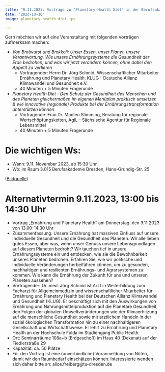 ```yaml
---
title: "9.11.2023: Vorträge zu 'Planetary Health Diet' in der Berufsakademie"
date: "2023-10-16"
image: planetary_health_diet.jpg

---
```


Gern möchten wir auf eine Veranstaltung mit folgenden Vorträgen aufmerksam machen:

* *Von Bratwurst und Brokkoli: Unser Essen, unser Planet, unsere Verantwortung. Wie unsere Ernährungssysteme die Gesundheit der Erde bedrohen, und was wir jetzt verändern können, ohne dabei den Appetit zu verlieren*
  * Vortragender: Herrn Dr. Jörg Schmid, Wissenschaftlicher Mitarbeiter Ernährung und Planetary Health, KLUG - Deutsche Allianz Klimawandel und Gesundheit e.V.
  * 40 Minuten + 5 Minuten Fragerunde
* *Planetary Health Diet - Den Schutz der Gesundheit des Menschen und des Planeten gleichermaßen im eigenen Menüplan praktisch umsetzen & wie innovative (regionale) Produkte bei der Ernährungstransformation unterstützen können*
  * Vortragende: Frau Dr. Madlen Stimming, Beratung für regionale Wertschöpfungsketten, AgiL – Sächsische Agentur für Regionale Lebensmittel
  * 40 Minuten + 5 Minuten Fragerunde

# Die wichtigen Ws:

* Wann: 9.11. November 2023, ab 15:30 Uhr
* Wo: im Raum 3.015 Berufsakademie Dresden, Hans-Grundig-Str. 25

([Bildquelle](https://commons.wikimedia.org/wiki/File:Food-healthy-vegetables-potatoes_(23958160949).jpg))

# Alternativtermin 9.11.2023, 13:00 bis 14:30 Uhr
* Vortrag „Ernährung und Planetary Health“ am Donnerstag, den 9.11.2023 von 13.00-14.30 Uhr
* Zusammenfassung: Unsere Ernährung hat massiven Einfluss auf unsere individuelle Gesundheit und die Gesundheit des Planeten. Wir alle lieben gutes Essen, aber was, wenn unser Genuss unsere Lebensgrundlagen auf diesem Planeten bedroht? Wir tauchen tief in unsere Ernährungssysteme ein und entdecken, wie sie die Bewohnbarkeit unseres Planeten bedrohen. Erfahren Sie, wie wir politische und individuelle Veränderungen herbeiführen können, um zu gesunden, nachhaltigen und resilienten Ernährungs- und Agrarsystemen zu kommen. Wie kann die Ernährung der Zukunft für uns und unseren Planeten aussehen?
* Vortragender: Dr. med. Jörg Schmid ist Arzt in Weiterbildung zum Facharzt für Allgemeinmedizin und wissenschaftlicher Mitarbeiter für Ernährung und Planetary Health bei der Deutschen Allianz Klimawandel und Gesundheit (KLUG). Er beschäftigt sich mit den Auswirkungen von Ernährung und Nahrungsmittelproduktion auf die Planetare Gesundheit, den Folgen der globalen Umweltveränderungen wie der Klimaerhitzung auf die menschliche Gesundheit sowie mit ärztlichem Handeln in der sozial ökologischen Transformation hin zu einer nachhaltigeren Gesellschaft und Wirtschaftsweise. Er lehrt zu Ernährung und Planetary Health an der Hochschule Fulda im Studiengang Public Health.
* Ort: Seminarräume 108a+b (Erdgeschoß) im Haus 40 (Dekanat) auf der Fiedlerstraße 29
* Kapazität: ca. 50 Plätze
* Für den Vortrag ist eine (unverbindliche) Voranmeldung von Nöten, damit wir den Raumbedarf einschätzen können. Interessierte wenden sich daher bitte an: alice.freiberg@tu-dresden.de